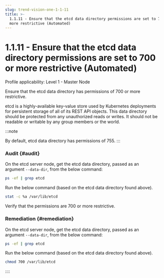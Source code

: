 ```yaml
---
slug: trend-vision-one-1-1-11
title: >-
  1.1.11 - Ensure that the etcd data directory permissions are set to 700 or
  more restrictive (Automated)
---
```

# 1.1.11 - Ensure that the etcd data directory permissions are set to 700 or more restrictive (Automated)

Profile applicability: Level 1 - Master Node

Ensure that the etcd data directory has permissions of 700 or more restrictive.

etcd is a highly-available key-value store used by Kubernetes deployments for persistent storage of all of its REST API objects. This data directory should be protected from any unauthorized reads or writes. It should not be readable or writable by any group members or the world.

:::note

By default, etcd data directory has permissions of 755.
:::

### Audit {#audit}

On the etcd server node, get the etcd data directory, passed as an argument `--data-dir`, from the below command:

```bash
ps -ef | grep etcd
```

Run the below command (based on the etcd data directory found above).

```bash
stat -c %a /var/lib/etcd
```

Verify that the permissions are 700 or more restrictive.

### Remediation {#remediation}

On the etcd server node, get the etcd data directory, passed as an argument `--data-dir`, from the below command:

```bash
ps -ef | grep etcd
```

Run the below command (based on the etcd data directory found above).

```bash
chmod 700 /var/lib/etcd
```
::::
